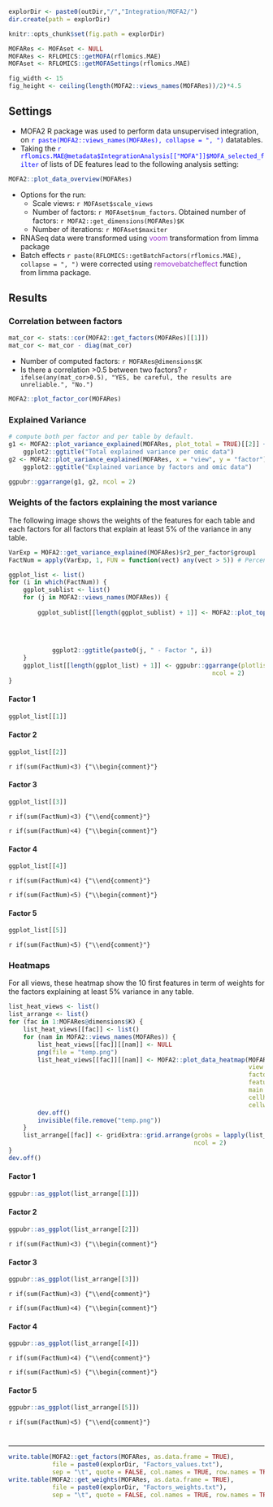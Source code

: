 
```r
explorDir <- paste0(outDir,"/","Integration/MOFA2/")
dir.create(path = explorDir)

knitr::opts_chunk$set(fig.path = explorDir)
```

```r
MOFARes <- MOFAset <- NULL
MOFARes <- RFLOMICS::getMOFA(rflomics.MAE)
MOFAset <- RFLOMICS::getMOFASettings(rflomics.MAE)
```


```r
fig_width <- 15
fig_height <- ceiling(length(MOFA2::views_names(MOFARes))/2)*4.5
```

## Settings

* MOFA2  R package was used to perform data unsupervised integration, on <span style="color:blue">`r paste(MOFA2::views_names(MOFARes), collapse = ", ")`</span> datatables.
* Taking the <span style="color:blue">`r rflomics.MAE@metadata$IntegrationAnalysis[["MOFA"]]$MOFA_selected_filter`</span> of lists of DE features lead to the following analysis setting: 

```r
MOFA2::plot_data_overview(MOFARes)
```

* Options for the run:
  * Scale views: `r MOFAset$scale_views` 
  * Number of factors: `r MOFAset$num_factors`. Obtained number of factors: `r MOFA2::get_dimensions(MOFARes)$K`
  * Number of iterations: `r MOFAset$maxiter` 
* RNASeq data were transformed using <span style="color:DarkOrchid">voom</span> transformation from limma package 
* Batch effects `r paste(RFLOMICS::getBatchFactors(rflomics.MAE), collapse = ", ")`  were corrected using <span style="color:DarkOrchid">removebatcheffect</span> function from limma package.

##  Results

### Correlation between factors

```r
mat_cor <- stats::cor(MOFA2::get_factors(MOFARes)[[1]])
mat_cor <- mat_cor - diag(mat_cor)
```

* Number of computed factors: `r MOFARes@dimensions$K` 
* Is there a correlation >0.5 between two factors? `r ifelse(any(mat_cor>0.5), "YES, be careful, the results are unreliable.", "No.")`

```r
MOFA2::plot_factor_cor(MOFARes)
```

### Explained Variance

```r
# compute both per factor and per table by default.
g1 <- MOFA2::plot_variance_explained(MOFARes, plot_total = TRUE)[[2]] + 
    ggplot2::ggtitle("Total explained variance per omic data")
g2 <- MOFA2::plot_variance_explained(MOFARes, x = "view", y = "factor") + 
    ggplot2::ggtitle("Explained variance by factors and omic data")

ggpubr::ggarrange(g1, g2, ncol = 2)
```

### Weights of the factors explaining the most variance {.tabset}

The following image shows the weights of the features for each table and each factors for all factors that explain at least 5\% of the variance in any table. 

```r
VarExp = MOFA2::get_variance_explained(MOFARes)$r2_per_factor$group1
FactNum = apply(VarExp, 1, FUN = function(vect) any(vect > 5)) # Percentage
```

```r
ggplot_list <- list()
for (i in which(FactNum)) {
    ggplot_sublist <- list()
    for (j in MOFA2::views_names(MOFARes)) {
        
        ggplot_sublist[[length(ggplot_sublist) + 1]] <- MOFA2::plot_top_weights(MOFARes,
                                                                                view = j,
                                                                                factors = i,
                                                                                nfeatures = 10, 
                                                                                scale = TRUE) + 
            ggplot2::ggtitle(paste0(j, " - Factor ", i))
    }
    ggplot_list[[length(ggplot_list) + 1]] <- ggpubr::ggarrange(plotlist = ggplot_sublist, 
                                                        ncol = 2)
}
```

#### Factor 1

```r
ggplot_list[[1]]
```

#### Factor 2

```r
ggplot_list[[2]]
```

`r if(sum(FactNum)<3) {"\\begin{comment}"}`

#### Factor 3

```r
ggplot_list[[3]]
```

`r if(sum(FactNum)<3) {"\\end{comment}"}`


`r if(sum(FactNum)<4) {"\\begin{comment}"}`

#### Factor 4

```r
ggplot_list[[4]]
```

`r if(sum(FactNum)<4) {"\\end{comment}"}`

`r if(sum(FactNum)<5) {"\\begin{comment}"}`

#### Factor 5

```r
ggplot_list[[5]]
```

`r if(sum(FactNum)<5) {"\\end{comment}"}`

### Heatmaps {.tabset}

For all views, these heatmap show the 10 first features in term of weights for the factors explaining at least 5\% variance in any table.

```r
list_heat_views <- list()
list_arrange <- list()
for (fac in 1:MOFARes@dimensions$K) {
    list_heat_views[[fac]] <- list()
    for (nam in MOFA2::views_names(MOFARes)) {
        list_heat_views[[fac]][[nam]] <- NULL
        png(file = "temp.png")
        list_heat_views[[fac]][[nam]] <- MOFA2::plot_data_heatmap(MOFARes, 
                                                                  view = nam, 
                                                                  factor = fac, 
                                                                  features = 10, 
                                                                  main = paste0(nam, " - Factor ", fac), 
                                                                  cellheight = 20, 
                                                                  cellwidth = 12)
        dev.off()
        invisible(file.remove("temp.png"))
    }
    list_arrange[[fac]] <- gridExtra::grid.arrange(grobs = lapply(list_heat_views[[fac]], FUN = function(object) object$gtable),
                                                   ncol = 2)
}
dev.off()
```

#### Factor 1

```r
ggpubr::as_ggplot(list_arrange[[1]])
```

#### Factor 2

```r
ggpubr::as_ggplot(list_arrange[[2]])
```

`r if(sum(FactNum)<3) {"\\begin{comment}"}`

#### Factor 3

```r
ggpubr::as_ggplot(list_arrange[[3]])
```

`r if(sum(FactNum)<3) {"\\end{comment}"}`


`r if(sum(FactNum)<4) {"\\begin{comment}"}`

#### Factor 4

```r
ggpubr::as_ggplot(list_arrange[[4]])
```

`r if(sum(FactNum)<4) {"\\end{comment}"}`

`r if(sum(FactNum)<5) {"\\begin{comment}"}`

#### Factor 5

```r
ggpubr::as_ggplot(list_arrange[[5]])
```

`r if(sum(FactNum)<5) {"\\end{comment}"}`

# {.unlisted .unnumbered}

---

```r
write.table(MOFA2::get_factors(MOFARes, as.data.frame = TRUE),
            file = paste0(explorDir, "Factors_values.txt"),
            sep = "\t", quote = FALSE, col.names = TRUE, row.names = TRUE)
write.table(MOFA2::get_weights(MOFARes, as.data.frame = TRUE),
            file = paste0(explorDir, "Factors_weights.txt"),
            sep = "\t", quote = FALSE, col.names = TRUE, row.names = TRUE)
```

